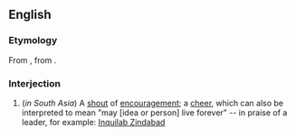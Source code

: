 ==English==

===Etymology===
From {{etyl|ur}} {{term|زنده باد|tr=zinda bād|lang=ur}}, from {{etyl|fa}} {{term|زنده باد|tr=zinda bād|lang=fa}}.

===Interjection===
{{en-interj|head=zindabad!}}

#(''in South Asia'') A [[shout]] of [[encouragement]]; a [[cheer]], which can also be interpreted to mean "may [idea or person] live forever" -- in praise of a leader, for example: [[w:Inquilab Zindabad|Inquilab Zindabad]]